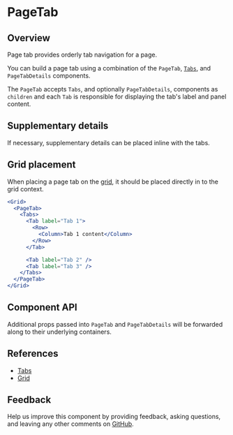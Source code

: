 

# PageTab

## Overview

Page tab provides orderly tab navigation for a page.

You can build a page tab using a combination of the `PageTab`, [`Tabs`](#references), and `PageTabDetails` components.

The `PageTab` accepts `Tabs`, and optionally `PageTabDetails`, components as `children` and each `Tab` is responsible for displaying the tab's label and panel content.

<Canvas>
  <Story id="patterns-unstable-layout-modules-pagetab--default" />
</Canvas>

## Supplementary details

If necessary, supplementary details can be placed inline with the tabs.

<Canvas>
  <Story id="patterns-unstable-layout-modules-pagetab--details" />
</Canvas>

## Grid placement

When placing a page tab on the [grid](#references), it should be placed directly in to the grid context.

```jsx
<Grid>
  <PageTab>
    <Tabs>
      <Tab label="Tab 1">
        <Row>
          <Column>Tab 1 content</Column>
        </Row>
      </Tab>

      <Tab label="Tab 2" />
      <Tab label="Tab 3" />
    </Tabs>
  </PageTab>
</Grid>
```

## Component API

<ArgsTable />

Additional props passed into `PageTab` and `PageTabDetails` will be forwarded along to their underlying containers.

## References

- [Tabs](https://react.carbondesignsystem.com/?path=/docs/tabs)
- [Grid](https://react.carbondesignsystem.com/?path=/docs/grid)

## Feedback

Help us improve this component by providing feedback, asking questions, and leaving any other comments on [GitHub](https://github.com/carbon-design-system/ibm-security/edit/dev/src/components/UNSTABLE__Layout/LayoutModules/PageTab/index.mdx).
